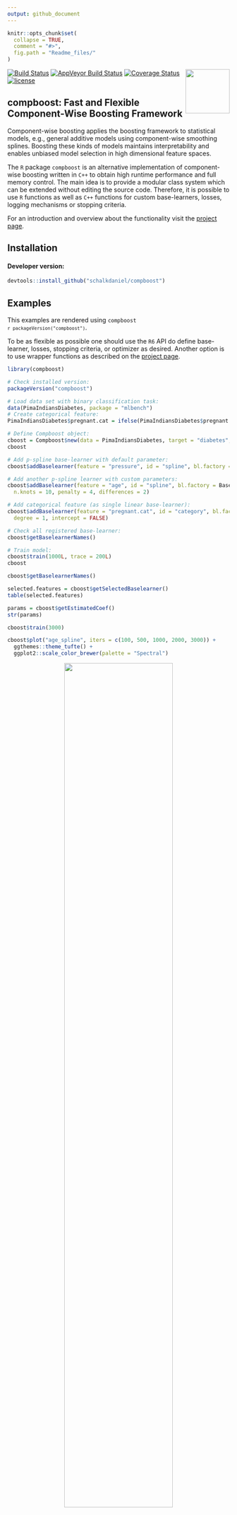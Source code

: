 ```yaml
---
output: github_document
---
```


<!-- README.md is generated from README.Rmd. Please edit that file -->

```r
knitr::opts_chunk$set(
  collapse = TRUE,
  comment = "#>",
  fig.path = "Readme_files/"
)
```

<img align="right" src="docs/images/cboost_hexagon.png" width="100px">

[![Build Status](https://travis-ci.org/schalkdaniel/compboost.svg?branch=master)](https://travis-ci.org/schalkdaniel/compboost) [![AppVeyor Build Status](https://ci.appveyor.com/api/projects/status/github/schalkdaniel/compboost?branch=master&svg=true)](https://ci.appveyor.com/project/schalkdaniel/compboost) [![Coverage Status](https://coveralls.io/repos/github/schalkdaniel/compboost/badge.svg?branch=master)](https://coveralls.io/github/schalkdaniel/compboost?branch=master) [![license](https://img.shields.io/github/license/mashape/apistatus.svg?maxAge=2592000)](#license)

## compboost: Fast and Flexible Component-Wise Boosting Framework

Component-wise boosting applies the boosting framework to
statistical models, e.g., general additive models using component-wise smoothing 
splines. Boosting these kinds of models maintains interpretability and enables 
unbiased model selection in high dimensional feature spaces. 

The `R` package `compboost` is an alternative implementation of component-wise
boosting written in `C++` to obtain high runtime
performance and full memory control. The main idea is to provide a modular
class system which can be extended without editing the
source code. Therefore, it is possible to use `R` functions as well as
`C++` functions for custom base-learners, losses, logging mechanisms or 
stopping criteria.

For an introduction and overview about the functionality visit the [project page](https://schalkdaniel.github.io/compboost/).

## Installation

#### Developer version:

```r
devtools::install_github("schalkdaniel/compboost")
```

## Examples

This examples are rendered using <code>compboost `r packageVersion("compboost")`</code>.

To be as flexible as possible one should use the `R6` API do define base-learner, losses, stopping criteria, or optimizer as desired. Another option is to use wrapper functions as described on the [project page](https://schalkdaniel.github.io/compboost/).

```r
library(compboost)

# Check installed version:
packageVersion("compboost")

# Load data set with binary classification task:
data(PimaIndiansDiabetes, package = "mlbench")
# Create categorical feature:
PimaIndiansDiabetes$pregnant.cat = ifelse(PimaIndiansDiabetes$pregnant == 0, "no", "yes")

# Define Compboost object:
cboost = Compboost$new(data = PimaIndiansDiabetes, target = "diabetes", loss = LossBinomial$new())
cboost

# Add p-spline base-learner with default parameter:
cboost$addBaselearner(feature = "pressure", id = "spline", bl.factory = BaselearnerPSpline)

# Add another p-spline learner with custom parameters:
cboost$addBaselearner(feature = "age", id = "spline", bl.factory = BaselearnerPSpline, degree = 3, 
  n.knots = 10, penalty = 4, differences = 2)

# Add categorical feature (as single linear base-learner):
cboost$addBaselearner(feature = "pregnant.cat", id = "category", bl.factory = BaselearnerPolynomial,
  degree = 1, intercept = FALSE)

# Check all registered base-learner:
cboost$getBaselearnerNames()

# Train model:
cboost$train(1000L, trace = 200L)
cboost

cboost$getBaselearnerNames()

selected.features = cboost$getSelectedBaselearner()
table(selected.features)

params = cboost$getEstimatedCoef()
str(params)

cboost$train(3000)

cboost$plot("age_spline", iters = c(100, 500, 1000, 2000, 3000)) +
  ggthemes::theme_tufte() + 
  ggplot2::scale_color_brewer(palette = "Spectral")
```
<p align="center">
  <img src="Readme_files/cboost-1.png" width="70%" />
</p>  


## Benchmark

To get an idea of the performance of compboost, we have conduct a small benchmark in which compboost is compared with mboost. For this purpose, the runtime behavior and memory consumption of the two packages were compared. The results of the benchmark can be read [here](https://github.com/schalkdaniel/compboost/tree/master/benchmark).

## License

© 2018 [Daniel Schalk](https://danielschalk.com)

The contents of this repository are distributed under the MIT license. See below for details:

> The MIT License (MIT)
> 
> Copyright (c) 2018 Daniel Schalk
> 
> Permission is hereby granted, free of charge, to any person obtaining a copy
> of this software and associated documentation files (the "Software"), to deal
> in the Software without restriction, including without limitation the rights
> to use, copy, modify, merge, publish, distribute, sublicense, and/or sell
> copies of the Software, and to permit persons to whom the Software is
> furnished to do so, subject to the following conditions:
> 
> The above copyright notice and this permission notice shall be included in all
> copies or substantial portions of the Software.
> 
> THE SOFTWARE IS PROVIDED "AS IS", WITHOUT WARRANTY OF ANY KIND, EXPRESS OR
> IMPLIED, INCLUDING BUT NOT LIMITED TO THE WARRANTIES OF MERCHANTABILITY,
> FITNESS FOR A PARTICULAR PURPOSE AND NONINFRINGEMENT. IN NO EVENT SHALL THE
> AUTHORS OR COPYRIGHT HOLDERS BE LIABLE FOR ANY CLAIM, DAMAGES OR OTHER
> LIABILITY, WHETHER IN AN ACTION OF CONTRACT, TORT OR OTHERWISE, ARISING FROM,
> OUT OF OR IN CONNECTION WITH THE SOFTWARE OR THE USE OR OTHER DEALINGS IN THE
> SOFTWARE.
